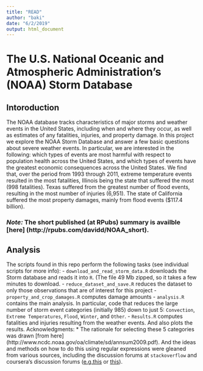 ---
title: "READ"
author: "baki"
date: "6/2/2019"
output: html_document
---

The U.S. National Oceanic and Atmospheric Administration's (NOAA) Storm Database
========================================================
## Intoroduction
The NOAA database tracks characteristics of major storms and weather events in the United States, including when and where they occur, as well as estimates of any fatalities, injuries, and property damage. In this project we explore the NOAA Storm Database and answer a few basic questions about severe weather events. In particular, we are interested in the following: which types of events are most harmful with respect to population health across the United States, and which types of events have the greatest economic consequences across the United States. We find that, over the period from 1993 through 2011, extreme temperature events resulted in the most fatalities, Illinois being the state that suffered the most (998 fatalities). Texas suffered from the greatest number of flood events, resulting in the most number of injuries (6,951). The state of California suffered the most property damages, mainly from flood events ($117.4 billion).

### *Note:* The short published (at RPubs) summary is availble [here] (http://rpubs.com/davidd/NOAA_short). 

## Analysis

The scripts found in this repo perform the following tasks (see individual scripts for more info):
- `download_and_read_storm_data.R` downloads the Storm database and reads it into `R`. (The file 49 Mb zipped, so it takes a few minutes to download.
- `reduce_dataset_and_save.R` reduces the dataset to only those observations that are of interest for this project
- `property_and_crop_damages.R` computes damage amounts 
- `analysis.R` contains the main analysis. In particular, code that reduces the large number of storm event categories (initially 985) down to just 5: `Convection`, `Extreme Temperatures`, `Flood`, `Winter`, and ` Other`.
- `Results.R` computes fatalities and injuries resulting from the weather events. And also plots the results.
Acknowledgments:
* The rationale for selecting these 5 categories was drawn [from here] (http://www.ncdc.noaa.gov/oa/climate/sd/annsum2009.pdf). And the ideas and methods on how to do this using regular expressions were gleaned from various sources, including the discussion forums at `stackoverflow` and coursera's discussion forums ([e.g.this](https://class.coursera.org/repdata-002/forum/thread?thread_id=32) or [this](https://class.coursera.org/repdata-002/forum/thread?thread_id=46)).
